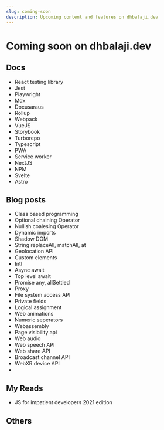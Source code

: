 ---
slug: coming-soon
description: Upcoming content and features on dhbalaji.dev
---

# Coming soon on dhbalaji.dev

## Docs

- React testing library
- Jest
- Playwright
- Mdx
- Docusaraus
- Rollup
- Webpack
- VueJS
- Storybook
- Turborepo
- Typescript
- PWA
- Service worker
- NextJS
- NPM
- Svelte
- Astro


## Blog posts

- Class based programming
- Optional chaining Operator
- Nullish coalesing Operator
- Dynamic imports
- Shadow DOM
- String replaceAll, matchAll, at
- Geolocation API
- Custom elements
- Intl
- Async await
- Top level await
- Promise any, allSettled
- Proxy
- File system access API
- Private fields
- Logical assignment
- Web animations
- Numeric seperators
- Webassembly
- Page visibility api
- Web audio
- Web speech API
- Web share API
- Broadcast channel API
- WebXR device API
- 


## My Reads

- JS for impatient developers 2021 edition


## Others